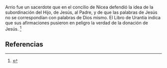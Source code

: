 Arrio fue un sacerdote que en el concilio de Nicea defendió la idea de la subordinación del Hijo, de Jesús, al Padre, y de que las palabras de Jesús no se correspondían con palabras de Dios mismo. El Libro de Urantia indica que sus afirmaciones pusieron en peligro la verdad de la donación de Jesús. <ref>{{lib|LU|195|0|18}}</ref> 

== Referencias ==
<references />
